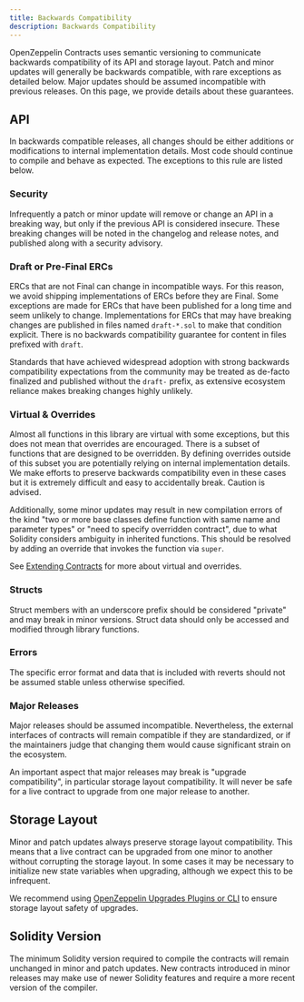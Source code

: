 ```yaml
---
title: Backwards Compatibility
description: Backwards Compatibility
---
```


OpenZeppelin Contracts uses semantic versioning to communicate backwards compatibility of its API and storage layout. Patch and minor updates will generally be backwards compatible, with rare exceptions as detailed below. Major updates should be assumed incompatible with previous releases. On this page, we provide details about these guarantees.

## API

In backwards compatible releases, all changes should be either additions or modifications to internal implementation details. Most code should continue to compile and behave as expected. The exceptions to this rule are listed below.

### Security

Infrequently a patch or minor update will remove or change an API in a breaking way, but only if the previous API is considered insecure. These breaking changes will be noted in the changelog and release notes, and published along with a security advisory.

### Draft or Pre-Final ERCs

ERCs that are not Final can change in incompatible ways. For this reason, we avoid shipping implementations of ERCs before they are Final. Some exceptions are made for ERCs that have been published for a long time and seem unlikely to change. Implementations for ERCs that may have breaking changes are published in files named `draft-*.sol` to make that condition explicit. There is no backwards compatibility guarantee for content in files prefixed with `draft`.

Standards that have achieved widespread adoption with strong backwards compatibility expectations from the community may be treated as de-facto finalized and published without the `draft-` prefix, as extensive ecosystem reliance makes breaking changes highly unlikely.

### Virtual & Overrides

Almost all functions in this library are virtual with some exceptions, but this does not mean that overrides are encouraged. There is a subset of functions that are designed to be overridden. By defining overrides outside of this subset you are potentially relying on internal implementation details. We make efforts to preserve backwards compatibility even in these cases but it is extremely difficult and easy to accidentally break. Caution is advised.

Additionally, some minor updates may result in new compilation errors of the kind "two or more base classes define function with same name and parameter types" or "need to specify overridden contract", due to what Solidity considers ambiguity in inherited functions. This should be resolved by adding an override that invokes the function via `super`.

See [Extending Contracts](extending-contracts.adoc) for more about virtual and overrides.

### Structs

Struct members with an underscore prefix should be considered "private" and may break in minor versions. Struct data should only be accessed and modified through library functions.

### Errors

The specific error format and data that is included with reverts should not be assumed stable unless otherwise specified.

### Major Releases

Major releases should be assumed incompatible. Nevertheless, the external interfaces of contracts will remain compatible if they are standardized, or if the maintainers judge that changing them would cause significant strain on the ecosystem.

An important aspect that major releases may break is "upgrade compatibility", in particular storage layout compatibility. It will never be safe for a live contract to upgrade from one major release to another.

## Storage Layout

Minor and patch updates always preserve storage layout compatibility. This means that a live contract can be upgraded from one minor to another without corrupting the storage layout. In some cases it may be necessary to initialize new state variables when upgrading, although we expect this to be infrequent.

We recommend using [OpenZeppelin Upgrades Plugins or CLI](upgrades-plugins::index.adoc) to ensure storage layout safety of upgrades.

## Solidity Version

The minimum Solidity version required to compile the contracts will remain unchanged in minor and patch updates. New contracts introduced in minor releases may make use of newer Solidity features and require a more recent version of the compiler.

